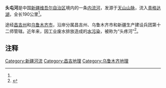 {{Hatnote|关于行政区，参见：[[头屯河区|头屯河区]]。}}
{{Geobox|河流
| name = 头屯河
| category = 河流
| country = {{PRC}}
| state = [[新疆|新疆]]
| 
}}

'''头屯河'''是中国[[新疆维吾尔自治区|新疆维吾尔自治区]]境内的一条[[内流河|内流河]]，发源于[[天山山脉|天山山脉]]，流入[[青格达湖|青格达湖]]，全长190公里<ref name="a1"/>。

途经[[昌吉州|昌吉州]]和[[乌鲁木齐市|乌鲁木齐市]]，沿岸分属昌吉州、乌鲁木齐市和新疆生产建设兵团第十二师管辖。近年来，因工业废水排放造成的[[水污染|水污染]]，被称为“头疼河”<ref name="a1">{{Cite web |url=http://news.163.com/12/1013/03/8DLR7BLN00014JB6.html |title=新疆三地定议联手整治头屯河 让"头疼河"变回"母亲河" |accessdate=2017-09-03 |author= |date=2012-10-13 |work= |publisher=网易，来源：人民网(北京) |language=Zh-hans |archive-url=https://web.archive.org/web/20170903120151/http://news.163.com/12/1013/03/8DLR7BLN00014JB6.html |archive-date=2017-09-03 |dead-url=yes }}</ref>。

== 注释 ==

{{Reflist|2}}

[[Category:新疆河流|Category:新疆河流]]
[[Category:昌吉地理|Category:昌吉地理]]
[[Category:乌鲁木齐地理|Category:乌鲁木齐地理]]